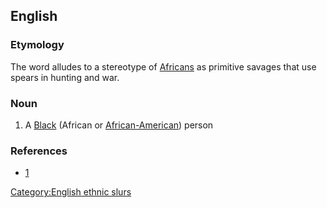 ==English==

===Etymology===
{{compound|spear|chucker}} The word alludes to a stereotype of [[Africans]] as primitive savages that use spears in hunting and war.

===Noun===
{{en-noun}}

# {{context|British|US|offensive|slang|lang=en}} A [[Black]] (African or [[African-American]]) person

===References===
*[http://books.google.com/books?id=UiZQH5gHuggC&pg=PA29&lpg=PA29&dq=spearchucker+definition&source=web&ots=pHhdfNcBTm&sig=hAsLTNrXwFaJ6mVYV8I3_Uj9YnI#v=onepage&q=spearchucker&f=false]

[[Category:English ethnic slurs]]